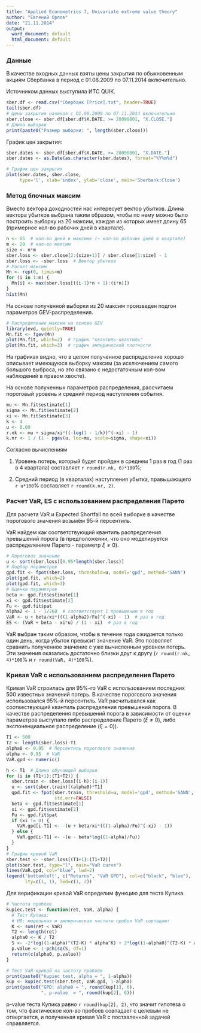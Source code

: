 ```yaml
---
title: "Applied Econometrics 7, Univariate extreme value theory"
author: "Евгений Орлов"
date: "21.11.2014"
output:
  word_document: default
  html_document: default
---
```


### Данные

В качестве входных данных взяты цены закрытия по обыкновенным акциям Сбербанка 
в период с 01.08.2009 по 07.11.2014 включительно.

Источником данных выступила ИТС QUIK.

```r
sber.df <- read.csv("Сбербанк [Price].txt", header=TRUE)
tail(sber.df)
# Цены закрытия начиная с 01.08.2009 по 07.11.2014 включительно
sber.close <- sber.df[sber.df$X.DATE. >= 20090801, "X.CLOSE."]
# Длина выборки
print(paste0("Размер выборки: ", length(sber.close)))
```

График цен закрытия:

```r
sber.dates <- sber.df[sber.df$X.DATE. >= 20090801, "X.DATE."]
sber.dates <- as.Date(as.character(sber.dates), format="%Y%m%d")
```

```r
# График цен закрытия
plot(sber.dates, sber.close, 
     type='l', xlab='index', ylab='close', main='Sberbank:Close')
```

### Метод блочных максим

Вместо вектора доходностей нас интересует вектор убытков.
Длина вектора убытков выбрана таким образом, чтобы по нему можно было построить 
выборку из 20 максим, каждая из которых имеет длину 65 (примерное 
кол-во рабочих дней в квартале).

```r
n <- 65  # кол-во дней в максиме (~ кол-во рабочих дней в квартале)
m <- 20  # кол-во максим
size <- n*m
sber.loss <- sber.close[2:(size+1)] / sber.close[1:size] - 1
sber.loss <- -sber.loss  # Вектор убытков
# Расчет максим
Mn <- rep(0, times=m)
for (i in 1:m) {
  Mn[i] <- max(sber.loss[((i-1)*n + 1):(i*n)])
}
hist(Mn)
```

На основе полученной выборки из 20 максим произведен подгон параметров 
GEV-распределения.

```r
# Распределение максим на основе GEV
library(evd, quietly=TRUE)
Mn.fit <- fgev(Mn)
plot(Mn.fit, which=2)  # график "квантиль-квантиль"
plot(Mn.fit, which=3)  # график эмпирической плотности
```

На графиках видно, что в целом полученное распределение хорошо описывает 
имеющуюся выборку максим (за исключением самого большого выброса, но 
это связано с недостаточным кол-вом наблюдений в правом хвосте).

На основе полученных параметров распределения, рассчитаем пороговый уровень и 
средний период наступления события.

```r
mu <- Mn.fit$estimate[1]
sigma <- Mn.fit$estimate[2]
xi <- Mn.fit$estimate[3]
k <- 4
u <- 0.09
r.nk <- mu + sigma/xi*((-log(1 - 1/k))^(-xi) - 1)
k.nr <- 1 / (1 - pgev(u, loc=mu, scale=sigma, shape=xi))
```

Согласно вычислениям 

1. Уровень потерь, который будет пройден в среднем 
1 раз в год (1 раз в 4 квартала) составляет `r round(r.nk, 6)*100`%; 

2. Средний период (в кварталах) наступления убытка, правышающего `r u*100`% 
составляет `r round(k.nr, 2)`.


### Расчет VaR, ES с использованием распределения Парето

Для расчета VaR и Expected Shortfall по всей выборке в качестве порогового 
значения возьмём 95-й персентиль.

VaR найдем как соответствующий квантиль распределения превышений порога 
(в предположении, что оно моделируется распределением Парето - 
параметр $\xi \ne 0$).

```r
# Пороговое значение
u <- sort(sber.loss)[0.95*length(sber.loss)]
# Подбор параметров
gpd.fit <- fpot(sber.loss, threshold=u, model='gpd', method='SANN')
plot(gpd.fit, which=2)
plot(gpd.fit, which=3)
# Оценки параметров
beta <- gpd.fit$estimate[1]
xi <- gpd.fit$estimate[2]
Fu <- gpd.fit$pat
alpha2 <- 1 - 1/260  # соответствует 1 превышению в год
VaR <- u + beta/xi*(((1-alpha2)/Fu)^(-xi) - 1)  # раз в год
ES <- (VaR + beta - xi*u) / (1 - xi)  # раз в год
```

VaR выбран таким образом, чтобы в течение года ожидается только один день, когда 
убыток превысит значение VaR. Это позволяет сравнить полученное значение с уже 
вычисленным уровнем потерь. Эти значения оказались достаточно близки друг к 
другу (`r round(r.nk, 4)*100`% и `r round(VaR, 4)*100`%).

### Кривая VaR с использованием распределения Парето

Кривая VaR строилась для 95%-го VaR с использованием последних 500 известных 
значений потерь.
В качестве порогового значения использовался 95%-й персентиль. 
VaR расчитывался как соотвествующий квантиль распределения превышений порога.
В качестве распределения превышений порога в зависимости от оценки параметров 
выступало либо распределение Парето ($\xi \ne 0$), либо экспоненциальное 
распределение ($\xi = 0$)).

```r
T1 <- 500
T2 <- length(sber.loss)-T1
alpha0 <- 0.95  # Персентиль порогового значения
alpha <- 0.95  # VaR
VaR.gpd <- numeric()

h <- T1  # Длина обучающей выборки
for (i in (T1+1):(T1+T2)) {
  sber.train <- sber.loss[(i-h):(i-1)]
  u <- sort(sber.train)[(alpha0)*T1]
  gpd.fit <- fpot(sber.train, threshold=u, model='gpd', method='SANN', 
                  std.err=FALSE)  
  beta <- gpd.fit$estimate[1]
  xi <- gpd.fit$estimate[2]
  Fu <- gpd.fit$pat
  if (xi != 0) {
    VaR.gpd[i-T1] <- -(u + beta/xi*(((1-alpha)/Fu)^(-xi) - 1))
  } else {
    VaR.gpd[i-T1] <- -(u - beta*log((1-alpha)/Fu))
  }
}
# График кривой VaR
sber.test <- -sber.loss[(T1+1):(T1+T2)]
plot(sber.test, type="l", main="VaR curve")
lines(VaR.gpd, col="blue", lwd=2)
legend('bottomleft', c("Returns", "VaR GPD"), col=c("black", "blue"), 
       lty=c(1, 1), lwd=c(1, 2))
```

Для верификации кривой VaR определим функцию для теста Купика.

```r
# Частота пробоев
kupiec.test <- function(ret, VaR, alpha) {
  # Тест Купика:
  # H0: модельная и эмпирическая частоты пробоя VaR совпадают
  K <- sum(ret < VaR)
  T2 <- length(ret)
  alpha0 <- K / T2
  S <- -2*log((1-alpha)^(T2-K) * alpha^K) + 2*log((1-alpha0)^(T2-K) * alpha0^K)
  p.value <- 1-pchisq(S, df=1)
  return(c(alpha0, p.value))
}
```

```r
# Тест VaR-кривой на частоту пробоев
print(paste0("Kupiec test, alpha = ", 1-alpha))
kup <- kupiec.test(sber.test, VaR.gpd, 1-alpha)
print(paste0("GPD: alpha0 = ", round(kup[1], 6), 
             ", p-value  = ", round(kup[2], 6)))

```

p-value теста Купика равно `r round(kup[2], 2)`, что значит гипотеза о том, что 
фактическое кол-во пробоев совпадает с целевым не отвергается, и 
полученная кривая VaR с поставленной задачей справляется.
